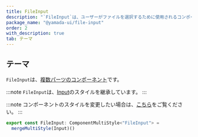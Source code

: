 ```yaml
---
title: FileInput
description: "`FileInput`は、ユーザーがファイルを選択するために使用されるコンポーネントです。"
package_name: "@yamada-ui/file-input"
order: 2
with_description: true
tab: テーマ
---
```


## テーマ

`FileInput`は、[複数パーツのコンポーネント](/styled-system/theming/component-styles#複数パーツのコンポーネント)です。

:::note
`FileInput`は、[Input](/components/forms/input)のスタイルを継承しています。
:::

:::note
コンポーネントのスタイルを変更したい場合は、[こちら](/styled-system/theming/customize-theme#コンポーネントのスタイルを変更する)をご覧ください。
:::

```ts
export const FileInput: ComponentMultiStyle<"FileInput"> =
  mergeMultiStyle(Input)()
```

